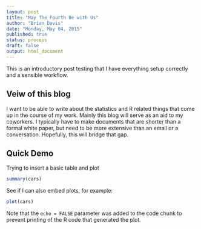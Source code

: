 ```yaml
---
layout: post
title: "May The Fourth Be with Us"
author: "Brian Davis"
date: "Monday, May 04, 2015"
published: true
status: process
draft: false
output: html_document
---
```


This is an introductory post testing that I have everything setup correctly and a sensible workflow.

## Veiw of this blog

I want to be able to write about the statistics and R related things that come up in the course of my work.  Mainly this blog will serve as an aid to my coworkers.  I typically have to make documents that are shorter than a formal white paper, but need to be more extensive than an email or a conversation.  Hopefully, this will bridge that gap.

## Quick Demo

Trying to insert a basic table and plot

```r
summary(cars)
```

See if I can also embed plots, for example:

```r
plot(cars)
```

Note that the `echo = FALSE` parameter was added to the code chunk to prevent printing of the R code that generated the plot.
